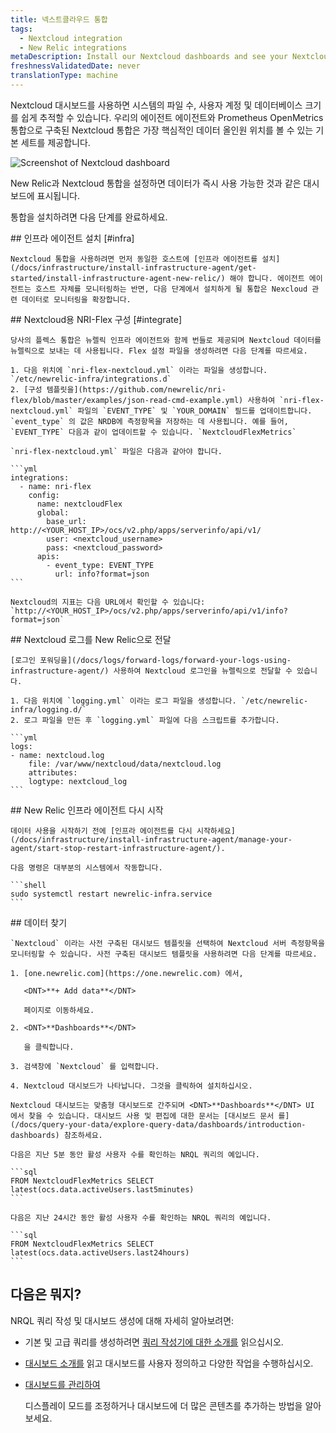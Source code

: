 ```yaml
---
title: 넥스트클라우드 통합
tags:
  - Nextcloud integration
  - New Relic integrations
metaDescription: Install our Nextcloud dashboards and see your Nextcloud performance data in New Relic.
freshnessValidatedDate: never
translationType: machine
---
```




Nextcloud 대시보드를 사용하면 시스템의 파일 수, 사용자 계정 및 데이터베이스 크기를 쉽게 추적할 수 있습니다. 우리의 에이전트 에이전트와 Prometheus OpenMetrics 통합으로 구축된 Nextcloud 통합은 가장 핵심적인 데이터 올인원 위치를 볼 수 있는 기본 <InlinePopover type="dashboards"/>세트를 제공합니다.

<img
  title="Screenshot of Nextcloud dashboard"
  src={infrastructureNextcloudIntegration}
/>

<figcaption>
  New Relic과 Nextcloud 통합을 설정하면 데이터가 즉시 사용 가능한 것과 같은 대시보드에 표시됩니다.
</figcaption>

통합을 설치하려면 다음 단계를 완료하세요.

<Steps>
  <Step>
    ## 인프라 에이전트 설치 [#infra]

    Nextcloud 통합을 사용하려면 먼저 동일한 호스트에 [인프라 에이전트를 설치](/docs/infrastructure/install-infrastructure-agent/get-started/install-infrastructure-agent-new-relic/) 해야 합니다. 에이전트 에이전트는 호스트 자체를 모니터링하는 반면, 다음 단계에서 설치하게 될 통합은 Nexcloud 관련 데이터로 모니터링을 확장합니다.
  </Step>

  <Step>
    ## Nextcloud용 NRI-Flex 구성 [#integrate]

    당사의 플렉스 통합은 뉴렐릭 인프라 에이전트와 함께 번들로 제공되며 Nextcloud 데이터를 뉴렐릭으로 보내는 데 사용됩니다. Flex 설정 파일을 생성하려면 다음 단계를 따르세요.

    1. 다음 위치에 `nri-flex-nextcloud.yml` 이라는 파일을 생성합니다. `/etc/newrelic-infra/integrations.d`
    2. [구성 템플릿을](https://github.com/newrelic/nri-flex/blob/master/examples/json-read-cmd-example.yml) 사용하여 `nri-flex-nextcloud.yml` 파일의 `EVENT_TYPE` 및 `YOUR_DOMAIN` 필드를 업데이트합니다. `event_type` 의 값은 NRDB에 측정항목을 저장하는 데 사용됩니다. 예를 들어, `EVENT_TYPE` 다음과 같이 업데이트할 수 있습니다. `NextcloudFlexMetrics`

    `nri-flex-nextcloud.yml` 파일은 다음과 같아야 합니다.

    ```yml
    integrations:
      - name: nri-flex
        config:
          name: nextcloudFlex
          global:
            base_url: http://<YOUR_HOST_IP>/ocs/v2.php/apps/serverinfo/api/v1/
            user: <nextcloud_username>
            pass: <nextcloud_password>
          apis:
            - event_type: EVENT_TYPE
              url: info?format=json
    ```

    Nextcloud의 지표는 다음 URL에서 확인할 수 있습니다: `http://<YOUR_HOST_IP>/ocs/v2.php/apps/serverinfo/api/v1/info?format=json`  

  </Step>

  <Step>
    ## Nextcloud 로그를 New Relic으로 전달

    [로그인 포워딩을](/docs/logs/forward-logs/forward-your-logs-using-infrastructure-agent/) 사용하여 Nextcloud 로그인을 뉴렐릭으로 전달할 수 있습니다.

    1. 다음 위치에 `logging.yml` 이라는 로그 파일을 생성합니다. `/etc/newrelic-infra/logging.d/`
    2. 로그 파일을 만든 후 `logging.yml` 파일에 다음 스크립트를 추가합니다.

    ```yml
    logs:
    - name: nextcloud.log
        file: /var/www/nextcloud/data/nextcloud.log
        attributes:
        logtype: nextcloud_log
    ```
  </Step>

  <Step>
    ## New Relic 인프라 에이전트 다시 시작

    데이터 사용을 시작하기 전에 [인프라 에이전트를 다시 시작하세요](/docs/infrastructure/install-infrastructure-agent/manage-your-agent/start-stop-restart-infrastructure-agent/).

    다음 명령은 대부분의 시스템에서 작동합니다.

    ```shell
    sudo systemctl restart newrelic-infra.service
    ```
  </Step>

  <Step>
    ## 데이터 찾기

    `Nextcloud` 이라는 사전 구축된 대시보드 템플릿을 선택하여 Nextcloud 서버 측정항목을 모니터링할 수 있습니다. 사전 구축된 대시보드 템플릿을 사용하려면 다음 단계를 따르세요.

    1. [one.newrelic.com](https://one.newrelic.com) 에서,

       <DNT>**+ Add data**</DNT>

       페이지로 이동하세요.

    2. <DNT>**Dashboards**</DNT>

       을 클릭합니다.

    3. 검색창에 `Nextcloud` 를 입력합니다.

    4. Nextcloud 대시보드가 나타납니다. 그것을 클릭하여 설치하십시오.

    Nextcloud 대시보드는 맞춤형 대시보드로 간주되며 <DNT>**Dashboards**</DNT> UI 에서 찾을 수 있습니다. 대시보드 사용 및 편집에 대한 문서는 [대시보드 문서 를](/docs/query-your-data/explore-query-data/dashboards/introduction-dashboards) 참조하세요.

    다음은 지난 5분 동안 활성 사용자 수를 확인하는 NRQL 쿼리의 예입니다.

    ```sql
    FROM NextcloudFlexMetrics SELECT latest(ocs.data.activeUsers.last5minutes)
    ```

    다음은 지난 24시간 동안 활성 사용자 수를 확인하는 NRQL 쿼리의 예입니다.

    ```sql
    FROM NextcloudFlexMetrics SELECT latest(ocs.data.activeUsers.last24hours)
    ```
  </Step>
</Steps>

## 다음은 뭐지?

NRQL 쿼리 작성 및 대시보드 생성에 대해 자세히 알아보려면:

* 기본 및 고급 쿼리를 생성하려면 [쿼리 작성기에 대한 소개를](/docs/query-your-data/explore-query-data/query-builder/introduction-query-builder) 읽으십시오.

* [대시보드 소개를](/docs/query-your-data/explore-query-data/dashboards/introduction-dashboards) 읽고 대시보드를 사용자 정의하고 다양한 작업을 수행하십시오.

* [대시보드를 관리하여](/docs/query-your-data/explore-query-data/dashboards/manage-your-dashboard)

  <InlinePopover type="dashboards"/>

  디스플레이 모드를 조정하거나 대시보드에 더 많은 콘텐츠를 추가하는 방법을 알아보세요.